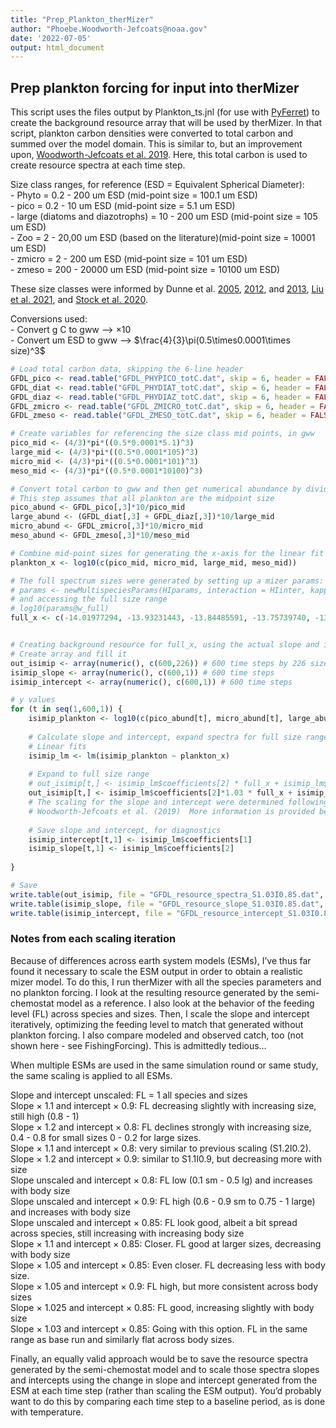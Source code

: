 ```yaml
---
title: "Prep_Plankton_therMizer"
author: "Phoebe.Woodworth-Jefcoats@noaa.gov"
date: '2022-07-05'
output: html_document
---
```


## Prep plankton forcing for input into therMizer

This script uses the files output by Plankton_ts.jnl (for use with [PyFerret](https://ferret.pmel.noaa.gov/Ferret/)) to create the background resource array that will be used by therMizer.  In that script, plankton carbon densities were converted to total carbon and summed over the model domain.  This is similar to, but an improvement upon, [Woodworth-Jefcoats et al. 2019](https://www.frontiersin.org/articles/10.3389/fmars.2019.00383/full).  Here, this total carbon is used to create resource spectra at each time step.

Size class ranges, for reference (ESD = Equivalent Spherical Diameter):  
- Phyto = 0.2 - 200 um ESD (mid-point size = 100.1 um ESD)  
-	pico = 0.2 - 10 um ESD (mid-point size = 5.1 um ESD)  
-	large (diatoms and diazotrophs) = 10 - 200 um ESD (mid-point size = 105 um ESD)  
- Zoo = 2 - 20,00 um ESD (based on the literature)(mid-point size = 10001 um ESD)  
-	zmicro = 2 - 200 um ESD (mid-point size = 101 um ESD)  
-	zmeso = 200 - 20000 um ESD (mid-point size = 10100 um ESD)  

These size classes were informed by Dunne et al. [2005](https://doi.org/10.1029/2004GB002390), [2012](https://doi.org/10.1029/2010GB003935), and [2013](https://doi.org/10.1175/JCLI-D-12-00150.1), [Liu et al. 2021](https://doi.org/10.1029/2021GL094367), and [Stock et al. 2020](https://doi.org/10.1029/2019MS002043).

Conversions used:  
- Convert g C to gww --> $\times 10$  
- Convert um ESD to gww --> $\frac{4}{3}\pi(0.5\times0.0001\times size)^3$

```r

# Load total carbon data, skipping the 6-line header
GFDL_pico <- read.table("GFDL_PHYPICO_totC.dat", skip = 6, header = FALSE)
GFDL_diat <- read.table("GFDL_PHYDIAT_totC.dat", skip = 6, header = FALSE)
GFDL_diaz <- read.table("GFDL_PHYDIAZ_totC.dat", skip = 6, header = FALSE)
GFDL_zmicro <- read.table("GFDL_ZMICRO_totC.dat", skip = 6, header = FALSE)
GFDL_zmeso <- read.table("GFDL_ZMESO_totC.dat", skip = 6, header = FALSE)

# Create variables for referencing the size class mid points, in gww
pico_mid <- (4/3)*pi*((0.5*0.0001*5.1)^3)
large_mid <- (4/3)*pi*((0.5*0.0001*105)^3)
micro_mid <- (4/3)*pi*((0.5*0.0001*101)^3)
meso_mid <- (4/3)*pi*((0.5*0.0001*10100)^3)

# Convert total carbon to gww and then get numerical abundance by dividing by size class mid point
# This step assumes that all plankton are the midpoint size
pico_abund <- GFDL_pico[,3]*10/pico_mid
large_abund <- (GFDL_diat[,3] + GFDL_diaz[,3])*10/large_mid
micro_abund <- GFDL_zmicro[,3]*10/micro_mid
meso_abund <- GFDL_zmeso[,3]*10/meso_mid

# Combine mid-point sizes for generating the x-axis for the linear fit
plankton_x <- log10(c(pico_mid, micro_mid, large_mid, meso_mid))

# The full spectrum sizes were generated by setting up a mizer params:
# params <- newMultispeciesParams(HIparams, interaction = HIinter, kappa = 1e12, min_w_pp = 1e-14)
# and accessing the full size range
# log10(params@w_full)
full_x <- c(-14.01977294, -13.93231443, -13.84485591, -13.75739740, -13.66993888, -13.58248037, -13.49502185, -13.40756333, -13.32010482, -13.23264630, -13.14518779, -13.05772927, -12.97027076, -12.88281224, -12.79535373, -12.70789521, -12.62043670, -12.53297818, -12.44551967, -12.35806115, -12.27060263, -12.18314412, -12.09568560, -12.00822709, -11.92076857, -11.83331006, -11.74585154, -11.65839303, -11.57093451, -11.48347600, -11.39601748, -11.30855896, -11.22110045, -11.13364193, -11.04618342, -10.95872490, -10.87126639, -10.78380787, -10.69634936, -10.60889084, -10.52143233, -10.43397381, -10.34651530, -10.25905678, -10.17159826, -10.08413975, -9.99668123,  -9.90922272, -9.82176420, -9.73430569, -9.64684717, -9.55938866, -9.47193014, -9.38447163, -9.29701311, -9.20955459, -9.12209608, -9.03463756, -8.94717905, -8.85972053, -8.77226202, -8.68480350, -8.59734499, -8.50988647, -8.42242796, -8.33496944, -8.24751093, -8.16005241, -8.07259389, -7.98513538, -7.89767686, -7.81021835, -7.72275983, -7.63530132, -7.54784280, -7.46038429, -7.37292577, -7.28546726, -7.19800874, -7.11055022, -7.02309171, -6.93563319, -6.84817468, -6.76071616, -6.67325765, -6.58579913, -6.49834062, -6.41088210, -6.32342359, -6.23596507, -6.14850656, -6.06104804, -5.97358952, -5.88613101, -5.79867249, -5.71121398, -5.62375546, -5.53629695, -5.44883843, -5.36137992, -5.27392140, -5.18646289, -5.09900437, -5.01154585, -4.92408734, -4.83662882, -4.74917031, -4.66171179, -4.57425328, -4.48679476, -4.39933625, -4.31187773, -4.22441922, -4.13696070, -4.04950219, -3.96204367, -3.87458515, -3.78712664, -3.69966812, -3.61220961, -3.52475109, -3.43729258, -3.34983406, -3.26237555, -3.17491703, -3.08745852, -3.00000000, -2.91254148, -2.82508297, -2.73762445, -2.65016594, -2.56270742, -2.47524891, -2.38779039, -2.30033188, -2.21287336, -2.12541485, -2.03795633, -1.95049781, -1.86303930, -1.77558078, -1.68812227, -1.60066375, -1.51320524, -1.42574672, -1.33828821, -1.25082969, -1.16337118, -1.07591266, -0.98845415, -0.90099563, -0.81353711, -0.72607860, -0.63862008, -0.55116157, -0.46370305, -0.37624454, -0.28878602, -0.20132751, -0.11386899, -0.02641048,  0.06104804, 0.14850656, 0.23596507, 0.32342359, 0.41088210, 0.49834062, 0.58579913, 0.67325765, 0.76071616, 0.84817468, 0.93563319, 1.02309171, 1.11055022, 1.19800874, 1.28546726, 1.37292577, 1.46038429, 1.54784280, 1.63530132, 1.72275983, 1.81021835, 1.89767686, 1.98513538, 2.07259389, 2.16005241, 2.24751093, 2.33496944, 2.42242796, 2.50988647, 2.59734499, 2.68480350, 2.77226202, 2.85972053, 2.94717905, 3.03463756, 3.12209608, 3.20955459, 3.29701311, 3.38447163, 3.47193014, 3.55938866, 3.64684717, 3.73430569, 3.82176420, 3.90922272, 3.99668123, 4.08413975, 4.17159826, 4.25905678, 4.34651530, 4.43397381, 4.52143233, 4.60889084, 4.69634936, 4.78380787, 4.87126639, 4.95872490, 5.04618342, 5.13364193, 5.22110045, 5.30855896, 5.39601748, 5.48347600, 5.57093451, 5.65839303)


# Creating background resource for full_x, using the actual slope and intercept from the linear models.
# Create array and fill it
out_isimip <- array(numeric(), c(600,226)) # 600 time steps by 226 size classes
isimip_slope <- array(numeric(), c(600,1)) # 600 time steps
isimip_intercept <- array(numeric(), c(600,1)) # 600 time steps

# y values
for (t in seq(1,600,1)) {
	isimip_plankton <- log10(c(pico_abund[t], micro_abund[t], large_abund[t], meso_abund[t]))
		
	# Calculate slope and intercept, expand spectra for full size range
	# Linear fits
	isimip_lm <- lm(isimip_plankton ~ plankton_x)
	
	# Expand to full size range
	# out_isimip[t,] <- isimip_lm$coefficients[2] * full_x + isimip_lm$coefficients[1]
	out_isimip[t,] <- isimip_lm$coefficients[2]*1.03 * full_x + isimip_lm$coefficients[1]*0.85
	# The scaling for the slope and intercept were determined following the method in 
	# Woodworth-Jefcoats et al. (2019)  More information is provided below.
	
	# Save slope and intercept, for diagnostics
	isimip_intercept[t,1] <- isimip_lm$coefficients[1]
	isimip_slope[t,1] <- isimip_lm$coefficients[2]
	
}

# Save
write.table(out_isimip, file = "GFDL_resource_spectra_S1.03I0.85.dat", quote = FALSE, row.names = TRUE, col.names = TRUE)
write.table(isimip_slope, file = "GFDL_resource_slope_S1.03I0.85.dat", quote = FALSE, sep = "\t", row.names = FALSE, col.names = FALSE)
write.table(isimip_intercept, file = "GFDL_resource_intercept_S1.03I0.85.dat", quote = FALSE, sep = "\t", row.names = FALSE, col.names = FALSE)

```

### Notes from each scaling iteration  
Because of differences across earth system models (ESMs), I've thus far found it necessary to scale the ESM output in order to obtain a realistic mizer model.  To do this, I run therMizer with all the species parameters and no plankton forcing.  I look at the resulting resource generated by the semi-chemostat model as a reference.  I also look at the behavior of the feeding level (FL) across species and sizes.  Then, I scale the slope and intercept iteratively, optimizing the feeding level to match that generated without plankton forcing.  I also compare modeled and observed catch, too (not shown here - see FishingForcing).  This is admittedly tedious...

When multiple ESMs are used in the same simulation round or same study, the same scaling is applied to all ESMs.

Slope and intercept unscaled: FL = 1 all species and sizes  
Slope $\times$ 1.1 and intercept $\times$ 0.9: FL decreasing slightly with increasing size, still high (0.8 - 1)  
Slope $\times$ 1.2 and intercept $\times$ 0.8: FL declines strongly with increasing size, 0.4 - 0.8 for small sizes 0 - 0.2 for large sizes.  
Slope $\times$ 1.1 and intercept $\times$ 0.8: very similar to previous scaling (S1.2I0.2).  
Slope $\times$ 1.2 and intercept $\times$ 0.9: similar to S1.1I0.9, but decreasing more with size  
Slope unscaled and intercept $\times$ 0.8: FL low (0.1 sm - 0.5 lg) and increases with body size  
Slope unscaled and intercept $\times$ 0.9: FL high (0.6 - 0.9 sm to 0.75 - 1 large) and increases with body size  
Slope unscaled and intercept $\times$ 0.85: FL look good, albeit a bit spread across species, still increasing with increasing body size  
Slope $\times$ 1.1 and intercept $\times$ 0.85: Closer.  FL good at larger sizes, decreasing with body size  
Slope $\times$ 1.05 and intercept $\times$ 0.85: Even closer.  FL decreasing less with body size.  
Slope $\times$ 1.05 and intercept $\times$ 0.9: FL high, but more consistent across body sizes  
Slope $\times$ 1.025 and intercept $\times$ 0.85: FL good, increasing slightly with body size  
Slope $\times$ 1.03 and intercept $\times$ 0.85: Going with this option.  FL in the same range as base run and similarly flat across body sizes.  

Finally, an equally valid approach would be to save the resource spectra generated by the semi-chemostat model and to scale those spectra slopes and intercepts using the change in slope and intercept generated from the ESM at each time step (rather than scaling the ESM output).  You'd probably want to do this by comparing each time step to a baseline period, as is done with temperature.